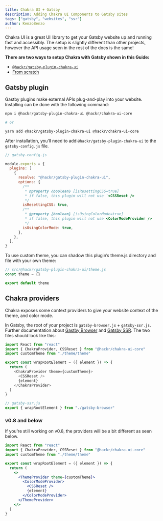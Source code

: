 ```yaml
---
title: Chakra UI + Gatsby
description: Adding Chakra UI Components to Gatsby sites
tags: ["gatsby", "websites", "ssr"]
author: KenzoBenzo
---
```


Chakra UI is a great UI library to get your Gatsby website up and running fast
and accessibly. The setup is slightly different than other projects, however the
API usage seen in the rest of the docs is the same!

**There are two ways to setup Chakra with Gatsby shown in this Guide:**

- [`@hackr/gatsby-plugin-chakra-ui`](#gatsby-plugin)
- [From scratch](#chakra-providers)

## Gatsby plugin

Gastby plugins make external APIs plug-and-play into your website. Installing
can be done with the following command:

```bash
npm i @hackr/gatsby-plugin-chakra-ui @hackr/chakra-ui-core

# or

yarn add @hackr/gatsby-plugin-chakra-ui @hackr/chakra-ui-core
```

After installation, you'll need to add `@hackr/gatsby-plugin-chakra-ui` to the
`gatsby-config.js` file.

```jsx live=false
// gatsby-config.js

module.exports = {
  plugins: [
    {
      resolve: "@hackr/gatsby-plugin-chakra-ui",
      options: {
        /**
         * @property {boolean} [isResettingCSS=true]
         * if false, this plugin will not use `<CSSReset />
         */
        isResettingCSS: true,
        /**
         * @property {boolean} [isUsingColorMode=true]
         * if false, this plugin will not use <ColorModeProvider />
         */
        isUsingColorMode: true,
      },
    },
  ],
}
```

To use custom theme, you can shadow this plugin’s theme.js directory and file
with your own theme:

```jsx live=false
// src/@hackr/gatsby-plugin-chakra-ui/theme.js
const theme = {}

export default theme
```

## Chakra providers

Chakra exposes some context providers to give your website context of the theme,
and color mode.

In Gatsby, the root of your project is `gatsby-browser.js` + `gatsby-ssr.js`.
Further documentation about
[Gastby Browser](https://www.gatsbyjs.org/docs/browser-apis/#wrapRootElement)
and [Gatsby SSR](https://www.gatsbyjs.org/docs/ssr-apis/#wrapRootElement). The
two files should look like this:

```js live=false
import React from "react"
import { ChakraProvider, CSSReset } from "@hackr/chakra-ui-core"
import customTheme from "./theme/theme"

export const wrapRootElement = ({ element }) => {
  return (
    <ChakraProvider theme={customTheme}>
      <CSSReset />
      {element}
    </ChakraProvider>
  )
}
```

```js live=false
// gatsby-ssr.js
export { wrapRootElement } from "./gatsby-browser"
```

### v0.8 and below

If you're still working on v0.8, the providers will be a bit different as seen
below.

```jsx live=false
import React from "react"
import { ChakraProvider, CSSReset } from "@hackr/chakra-ui-core"
import customTheme from "./theme/theme"

export const wrapRootElement = ({ element }) => {
  return (
    <>
      <ThemeProvider theme={customTheme}>
        <ColorModeProvider>
          <CSSReset />
          {element}
        </ColorModeProvider>
      </ThemeProvider>
    </>
  )
}
```
